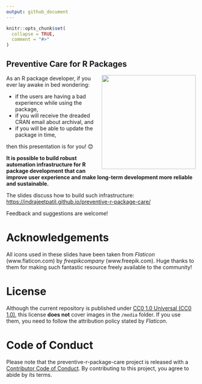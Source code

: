 ```yaml
---
output: github_document
---
```


```r
knitr::opts_chunk$set(
  collapse = TRUE,
  comment = "#>"
)
```

## Preventive Care for R Packages

<img src="media/preventive-care.png" align="right" width="250" />

As an R package developer, if you ever lay awake in bed wondering:

- if the users are having a bad experience while using the package,
- if you will receive the dreaded CRAN email about archival, and
- if you will be able to update the package in time,

then this presentation is for you! 😊

**It is possible to build robust automation infrastructure for R package development that can improve user experience and make long-term development more reliable and sustainable.**

The slides discuss how to build such infrastructure: <https://indrajeetpatil.github.io/preventive-r-package-care/>

Feedback and suggestions are welcome!

# Acknowledgements

All icons used in these slides have been taken from *Flaticon* (www.flaticon.com) by *freepikcompany* (www.freepik.com). Huge thanks to them for making such fantastic resource freely available to the community!

# License

Although the current repository is published under [CC0 1.0 Universal (CC0 1.0)](https://creativecommons.org/publicdomain/zero/1.0/), this license **does not** cover images in the `/media` folder. If you use them, you need to follow the attribution policy stated by *Flaticon*.

# Code of Conduct

Please note that the preventive-r-package-care project is released with a [Contributor Code of Conduct](https://contributor-covenant.org/version/2/1/CODE_OF_CONDUCT.html). By contributing to this project, you agree to abide by its terms.
